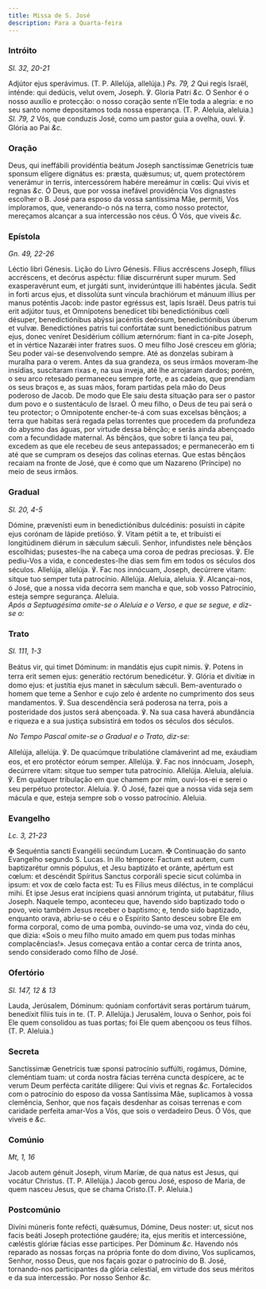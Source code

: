 ```yaml
---
title: Missa de S. José
description: Para a Quarta-feira
---
```


### Intróito

_Sl. 32, 20-21_

<div class="grid grid-cols-2 gap-5">
  <span class="text-justify">
    Adjútor ejus sperávimus. (T. P. Allelúja, allelúja.) <em>Ps. 79, 2</em> Qui
    regis Israël, inténde: qui dedúcis, velut ovem, Joseph. ℣. Gloria Patri
    <em>&c.</em>
  </span>
  <span class="text-justify">
    O Senhor é o nosso auxílio e protecção: o nosso coração sente n’Ele toda a
    alegria: e no seu santo nome depositamos toda nossa esperança. (T. P.
    Aleluia, aleluia.) <em>Sl. 79, 2</em> Vós, que conduzis José, como um pastor
    guia a ovelha, ouvi. ℣. Glória ao Pai <em>&c.</em>
  </span>
</div>

### Oração

<div class="grid grid-cols-2 gap-5">
  <span class="text-justify">
    Deus, qui ineffábili providéntia beátum Joseph sanctíssimæ Genetrícis tuæ
    sponsum elígere dignátus es: præsta, quǽsumus; ut, quem protectórem
    venerámur in terris, intercessórem habére mereámur in cœlis: Qui vivis et
    regnas <em>&c.</em>
  </span>
  <span class="text-justify">
    Ó Deus, que por vossa inefável providência Vos dignastes escolher o B. José
    para esposo da vossa santíssima Mãe, permiti, Vos imploramos, que,
    venerando-o nós na terra, como nosso protector, mereçamos alcançar a sua
    intercessão nos céus. Ó Vós, que viveis <em>&c.</em>
  </span>
</div>

### Epístola

_Gn. 49, 22-26_

<div class="grid grid-cols-2 gap-5">
  <span class="text-justify">Léctio libri Génesis.</span>
  <span class="text-justify">Lição do Livro Génesis.</span>
  <span class="text-justify">
    Fílius accréscens Joseph, fílius accréscens, et decórus aspéctu: fíliæ
    discurrérunt super murum. Sed exasperavérunt eum, et jurgáti sunt,
    inviderúntque illi habéntes jácula. Sedit in forti arcus ejus, et dissolúta
    sunt víncula brachiórum et mánuum illíus per manus poténtis Jacob: inde
    pastor egréssus est, lapis Israël. Deus patris tui erit adjútor tuus, et
    Omnípotens benedícet tibi benedictiónibus cœli désuper, benedictiónibus
    abýssi jacéntiis deórsum, benedictiónibus úberum et vulvæ. Benedictiónes
    patris tui confortátæ sunt benedictiónibus patrum ejus, donec veníret
    Desidérium cóllium æternórum: fiant in ca-pite Joseph, et in vértice Nazarǽi
    inter fratres suos.
  </span>
  <span class="text-justify">
    O meu filho José cresceu em glória; Seu poder vai-se desenvolvendo sempre.
    Até as donzelas subiram à muralha para o verem. Antes da sua grandeza, os
    seus irmãos moveram-lhe insídias, suscitaram rixas e, na sua inveja, até lhe
    arrojaram dardos; porém, o seu arco retesado permaneceu sempre forte, e as
    cadeias, que prendiam os seus braços e, as suas mãos, foram partidas pela
    mão do Deus poderoso de Jacob. De modo que Ele saiu desta situação para ser
    o pastor dum povo e o sustentáculo de Israel. Ó meu filho, o Deus de teu pai
    será o teu protector; o Omnipotente encher-te-á com suas excelsas bênçãos; a
    terra que habitas será regada pelas torrentes que procedem da profundeza do
    abysmo das águas, por virtude dessa bênção; e serás ainda abençoado com a
    fecundidade maternal. As bênçãos, que sobre ti lança teu pai, excedem as que
    ele recebeu de seus antepassados; e permanecerão em ti até que se cumpram os
    desejos das colinas eternas. Que estas bênçãos recaiam na fronte de José,
    que é como que um Nazareno (Príncipe) no meio de seus irmãos.
  </span>
</div>

### Gradual

_Sl. 20, 4-5_

<div class="grid grid-cols-2 gap-5">
  <span class="text-justify">
    Dómine, prævenísti eum in benedictiónibus dulcédinis: posuísti in cápite
    ejus corónam de lápide pretióso. ℣. Vitam pétiit a te, et tribuísti ei
    longitúdinem diérum in sǽculum sǽculi.
  </span>
  <span class="text-justify">
    Senhor, infundistes nele bênçãos escolhidas; pusestes-lhe na cabeça uma
    coroa de pedras preciosas. ℣. Ele pediu-Vos a vida, e concedestes-lhe dias
    sem fim em todos os séculos dos séculos.
  </span>
  <span class="text-justify">
    Allelúja, allelúja. ℣. Fac nos innócuam, Joseph, decúrrere vitam: sitque tuo
    semper tuta patrocínio. Allelúja.
  </span>
  <span class="text-justify">
    Aleluia, aleluia. ℣. Alcançai-nos, ó José, que a nossa vida decorra sem
    mancha e que, sob vosso Patrocínio, esteja sempre segurança. Aleluia.
  </span>
</div>

<em>
  Após a Septuagésima omite-se o Aleluia e o Verso, e que se segue, e diz-se o:
</em>

### Trato

_Sl. 111, 1-3_

<div class="grid grid-cols-2 gap-5">
  <span class="text-justify">
    Beátus vir, qui timet Dóminum: in mandátis ejus cupit nimis. ℣. Potens in
    terra erit semen ejus: generátio rectórum benedicétur. ℣. Glória et divítiæ
    in domo ejus: et justítia ejus manet in sǽculum sǽculi.
  </span>
  <span class="text-justify">
    Bem-aventurado o homem que teme a Senhor e cujo zelo é ardente no
    cumprimento dos seus mandamentos. ℣. Sua descendência será poderosa na
    terra, pois a posteridade dos justos será abençoada. ℣. Na sua casa haverá
    abundância e riqueza e a sua justiça subsistirá em todos os séculos dos
    séculos.
  </span>
</div>

<em>No Tempo Pascal omite-se o Gradual e o Trato, diz-se:</em>

<div class="grid grid-cols-2 gap-5">
  <span class="text-justify">
    Allelúja, allelúja. ℣. De quacúmque tribulatióne clamáverint ad me, exáudiam
    eos, et ero protéctor eórum semper. Allelúja. ℣. Fac nos innócuam, Joseph,
    decúrrere vitam: sitque tuo semper tuta patrocínio. Allelúja.
  </span>
  <span class="text-justify">
    Aleluia, aleluia. ℣. Em qualquer tribulação em que chamem por mim,
    ouvi-los-ei e serei o seu perpétuo protector. Aleluia. ℣. Ó José, fazei que
    a nossa vida seja sem mácula e que, esteja sempre sob o vosso patrocínio.
    Aleluia.
  </span>
</div>

### Evangelho

_Lc. 3, 21-23_

<div class="grid grid-cols-2 gap-5">
  <span class="text-justify">
    <span class="text-red-500">&#10016;</span> Sequéntia sancti Evangélii
    secúndum Lucam.
  </span>
  <span class="text-justify">
    <span class="text-red-500">&#10016;</span> Continuação do santo Evangelho
    segundo S. Lucas.
  </span>
  <span class="text-justify">
    In illo témpore: Factum est autem, cum baptizarétur omnis pópulus, et Jesu
    baptizáto et oránte, apértum est cœlum: et descéndit Spíritus Sanctus
    corporáli specie sicut colúmba in ipsum: et vox de cœlo facta est: Tu es
    Fílius meus diléctus, in te complácui mihi. Et ipse Jesus erat incípiens
    quasi annórum trigínta, ut putabátur, fílius Joseph.
  </span>
  <span class="text-justify">
    Naquele tempo, aconteceu que, havendo sido baptizado todo o povo, veio
    também Jesus receber o baptismo; e, tendo sido baptizado, enquanto orava,
    abriu-se o céu e o Espírito Santo desceu sobre Ele em forma corporal, como
    de uma pomba, ouvindo-se uma voz, vinda do céu, que dizia: «Sois o meu filho
    muito amado em quem pus todas minhas complacências!». Jesus começava então a
    contar cerca de trinta anos, sendo considerado como filho de José.
  </span>
</div>

### Ofertório

_Sl. 147, 12 & 13_

<div class="grid grid-cols-2 gap-5">
  <span class="text-justify">
    Lauda, Jerúsalem, Dóminum: quóniam confortávit seras portárum tuárum,
    benedíxit fíliis tuis in te. (T. P. Allelúja.)
  </span>
  <span class="text-justify">
    Jerusalém, louva o Senhor, pois foi Ele quem consolidou as tuas portas; foi
    Ele quem abençoou os teus filhos. (T. P. Aleluia.)
  </span>
</div>

### Secreta

<div class="grid grid-cols-2 gap-5">
  <span class="text-justify">
    Sanctíssimæ Genetrícis tuæ sponsi patrocínio suffúlti, rogámus, Dómine,
    cleméntiam tuam: ut corda nostra fácias terréna cuncta despícere, ac te
    verum Deum perfécta caritáte dilígere: Qui vivis et regnas <em>&c.</em>
  </span>
  <span class="text-justify">
    Fortalecidos com o patrocínio do esposo da vossa Santíssima Mãe, suplicamos
    à vossa clemência, Senhor, que nos façais desdenhar as coisas terrenas e com
    caridade perfeita amar-Vos a Vós, que sois o verdadeiro Deus. Ó Vós, que
    viveis e <em>&c.</em>
  </span>
</div>

### Comúnio

_Mt, 1, 16_

<div class="grid grid-cols-2 gap-5">
  <span class="text-justify">
    Jacob autem génuit Joseph, virum Maríæ, de qua natus est Jesus, qui vocátur
    Christus. (T. P. Allelúja.)
  </span>
  <span class="text-justify">
    Jacob gerou José, esposo de Maria, de quem nasceu Jesus, que se chama
    Cristo.(T. P. Aleluia.)
  </span>
</div>

### Postcomúnio

<div class="grid grid-cols-2 gap-5">
  <span class="text-justify">
    Divíni múneris fonte refécti, quǽsumus, Dómine, Deus noster: ut, sicut nos
    facis beáti Joseph protectióne gaudére; ita, ejus meritis et intercessióne,
    cæléstis glóriæ fácias esse participes. Per Dóminum <em>&c.</em>
  </span>
  <span class="text-justify">
    Havendo nós reparado as nossas forças na própria fonte do dom divino, Vos
    suplicamos, Senhor, nosso Deus, que nos façais gozar o patrocínio do B.
    José, tornando-nos participantes da glória celestial, em virtude dos seus
    méritos e da sua intercessão. Por nosso Senhor <em>&c.</em>
  </span>
</div>
